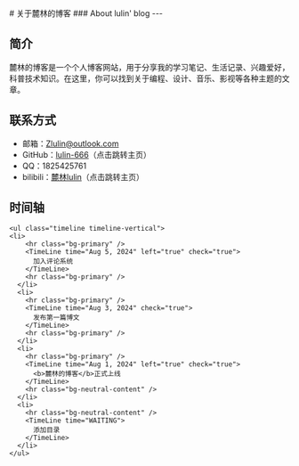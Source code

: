 
<BaseLayout PageID="about">
  <BaseCard title="about">
# 关于麓林的博客
### About lulin' blog
---

## 简介

麓林的博客是一个个人博客网站，用于分享我的学习笔记、生活记录、兴趣爱好，科普技术知识。在这里，你可以找到关于编程、设计、音乐、影视等各种主题的文章。

## 联系方式

- 邮箱：[Zlulin@outlook.com](mailto:Zlulin@outlook.com)
- GitHub：[lulin-666](https://github.com/lulin-666)（点击跳转主页）
- QQ：1825425761
- bilibili：[麓林lulin](https://space.bilibili.com/3493297762863803)（点击跳转主页）

## 时间轴

    <ul class="timeline timeline-vertical">
    <li>
        <hr class="bg-primary" />
        <TimeLine time="Aug 5, 2024" left="true" check="true">
          加入评论系统
        </TimeLine>
        <hr class="bg-primary" />
      </li>
      <li>
        <hr class="bg-primary" />
        <TimeLine time="Aug 3, 2024" check="true">
          发布第一篇博文
        </TimeLine>
        <hr class="bg-primary" />
      </li>
      <li>
        <hr class="bg-primary" />
        <TimeLine time="Aug 1, 2024" left="true" check="true">
          <b>麓林的博客</b>正式上线
        </TimeLine>
        <hr class="bg-neutral-content" />
      </li>
      <li>
        <hr class="bg-neutral-content" />
        <TimeLine time="WAITING">
          添加目录
        </TimeLine>
      </li>
    </ul>

  </BaseCard>
</BaseLayout>
